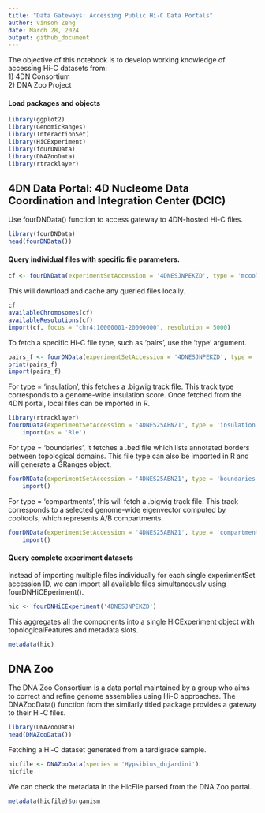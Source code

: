 ```yaml
---
title: "Data Gateways: Accessing Public Hi-C Data Portals"
author: Vinson Zeng
date: March 28, 2024
output: github_document
---
```


The objective of this notebook is to develop working knowledge of accessing Hi-C datasets from:<br>
1) 4DN Consortium<br>
2) DNA Zoo Project

#### Load packages and objects
```r
library(ggplot2)
library(GenomicRanges)
library(InteractionSet)
library(HiCExperiment)
library(fourDNData)
library(DNAZooData)
library(rtracklayer)
```
## 4DN Data Portal: 4D Nucleome Data Coordination and Integration Center (DCIC)

Use fourDNData() function to access gateway to 4DN-hosted Hi-C files.
```r
library(fourDNData)
head(fourDNData())
```

#### Query individual files with specific file parameters.
```r
cf <- fourDNData(experimentSetAccession = '4DNESJNPEKZD', type = 'mcool')
```

This will download and cache any queried files locally.
```r
cf
availableChromosomes(cf)
availableResolutions(cf)
import(cf, focus = "chr4:10000001-20000000", resolution = 5000)
```

To fetch a specific Hi-C file type, such as 'pairs', use the 'type' argument.
```r
pairs_f <- fourDNData(experimentSetAccession = '4DNESJNPEKZD', type = 'pairs') 
print(pairs_f)
import(pairs_f)
```

For type = 'insulation', this fetches a .bigwig track file. This track type corresponds to a genome-wide insulation score. Once fetched from the 4DN portal, local files can be imported in R.
```r
library(rtracklayer)
fourDNData(experimentSetAccession = '4DNES25ABNZ1', type = 'insulation') |> 
    import(as = 'Rle')
```

For type = 'boundaries', it fetches a .bed file which lists annotated borders between topological domains. This file type can also be imported in R and will generate a GRanges object.
```r
fourDNData(experimentSetAccession = '4DNES25ABNZ1', type = 'boundaries') |> 
    import()
```

For type = 'compartments', this will fetch a .bigwig track file. This track corresponds to a selected genome-wide eigenvector computed by cooltools, which represents A/B compartments.
```r
fourDNData(experimentSetAccession = '4DNES25ABNZ1', type = 'compartments') |> 
    import()
```

#### Query complete experiment datasets
Instead of importing multiple files individually for each single experimentSet accession ID, we can import all available files simultaneously using fourDNHiCEperiment().
```r
hic <- fourDNHiCExperiment('4DNESJNPEKZD')
```
This aggregates all the components into a single HiCExperiment object with topologicalFeatures and metadata slots.
```r
metadata(hic)
```
## DNA Zoo
The DNA Zoo Consortium is a data portal maintained by a group who aims to correct and refine genome assemblies using Hi-C approaches. The DNAZooData() function from the similarly titled package provides a gateway to their Hi-C files.
```r
library(DNAZooData)
head(DNAZooData())
```
Fetching a Hi-C dataset generated from a tardigrade sample.
```r
hicfile <- DNAZooData(species = 'Hypsibius_dujardini')
hicfile
```
We can check the metadata in the HicFile parsed from the DNA Zoo portal.
```r
metadata(hicfile)$organism
```



